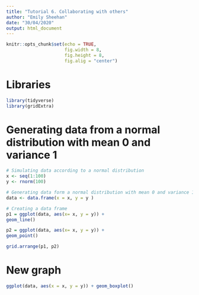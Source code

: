 ```yaml
---
title: "Tutorial 6. Collaborating with others"
author: "Emily Sheehan"
date: "30/04/2020"
output: html_document
---
```


```r
knitr::opts_chunk$set(echo = TRUE, 
                      fig.width = 8, 
                      fig.height = 8, 
                      fig.alig = "center")
```

# Libraries

```r
library(tidyverse)
library(gridExtra)
```

# Generating data from a normal distribution with mean 0 and variance 1

```r
# Simulating data according to a normal distribution
x <- seq(1:100)
y <- rnorm(100) 

# Generating data form a normal distribution with mean 0 and variance 1
data <- data.frame(x = x, y = y ) 

# Creating a data frame
p1 = ggplot(data, aes(x= x, y = y)) +
geom_line()

p2 = ggplot(data, aes(x= x, y = y)) +
geom_point()

grid.arrange(p1, p2)
```

# New graph 

```r
ggplot(data, aes(x = x, y = y)) + geom_boxplot()
```


